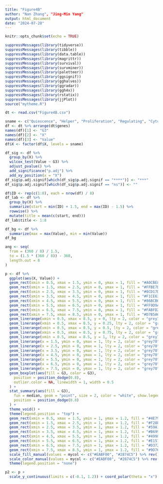---
title: "Figure4B"
author: "Nan Zhang", "Jing-Min Yang"
output: html_document
date: "2024-07-28"
---

```{r setup, include=FALSE}
knitr::opts_chunk$set(echo = TRUE)
```

```{r}
suppressMessages(library(tidyverse))
suppressMessages(library(tibble))
suppressMessages(library(data.table))
suppressMessages(library(magrittr))
suppressMessages(library(survival))
suppressMessages(library(survminer))
suppressMessages(library(paletteer))
suppressMessages(library(ggsignif))
suppressMessages(library(gghalves))
suppressMessages(library(ggradar))
suppressMessages(library(ggh4x))
suppressMessages(library(rstatix))
suppressMessages(library(jjPlot))
source("mytheme.R")

dt <- read.csv("Figure4B.csv")

sname <- c("Quiescence", "Helper", "Proliferation", "Regulating", "Cytotoxicity", "Senescence", "Progenitor_exhaustion", "Terminal_exhaustion")
df <- dt %>% arrange(dt$genes)
names(df)[1] <- "G3"
names(df)[2] <- "X"
names(df)[3] <- "Value"
df$X <- factor(df$X, levels = sname)

df_sig <- df %>%
  group_by(X) %>%
  wilcox_test(Value ~ G3) %>%
  adjust_pvalue() %>%
  add_significance("p.adj") %>%
  add_xy_position(x = "X")
df_sig$p.adj.signif[which(df_sig$p.adj.signif == "****")] <- "***"
df_sig$p.adj.signif[which(df_sig$p.adj.signif == "ns")] <- ""

df$ID <- rep(c(1:8), each = nrow(df) / 8)
df_lab <- df %>%
  group_by(X) %>%
  summarize(start = min(ID) + 1.5, end = max(ID) - 1.5) %>%
  rowwise() %>%
  mutate(title = mean(c(start, end)))
df_lab$title <- 1:8

df_bg <- df %>%
  summarize(max = max(Value), min = min(Value))
df_bg

ang <- seq(
  from = (360 / 8) / 1.5,
  to = (1.5 * (360 / 8)) - 360,
  length.out = 8
)

p <- df %>%
  ggplot(aes(X, Value)) +
  geom_rect(xmin = 0.5, xmax = 1.5, ymin = 0, ymax = 1, fill = "#A0CBE8") +
  geom_rect(xmin = 1.5, xmax = 2.5, ymin = 0, ymax = 1, fill = "#FFBE7D") +
  geom_rect(xmin = 2.5, xmax = 3.5, ymin = 0, ymax = 1, fill = "#8CD17D") +
  geom_rect(xmin = 3.5, xmax = 4.5, ymin = 0, ymax = 1, fill = "#F1CE63") +
  geom_rect(xmin = 4.5, xmax = 5.5, ymin = 0, ymax = 1, fill = "#86BCB6") +
  geom_rect(xmin = 5.5, xmax = 6.5, ymin = 0, ymax = 1, fill = "#FF9D9A") +
  geom_rect(xmin = 6.5, xmax = 7.5, ymin = 0, ymax = 1, fill = "#FABFD2") +
  geom_rect(xmin = 7.5, xmax = 8.5, ymin = 0, ymax = 1, fill = "#D7B5A6") +
  geom_linerange(xmin = 0.5, xmax = 8.5, y = 0, lty = 2, color = "grey70", linewidth = 0.6) +
  geom_linerange(xmin = 0.5, xmax = 8.5, y = 0.25, lty = 2, color = "grey70", linewidth = 0.6) +
  geom_linerange(xmin = 0.5, xmax = 8.5, y = 0.5, lty = 2, color = "grey70", linewidth = 0.6) +
  geom_linerange(xmin = 0.5, xmax = 8.5, y = 0.75, lty = 2, color = "grey70", linewidth = 0.6) +
  geom_linerange(xmin = 0.5, xmax = 8.5, y = 1, lty = 2, color = "grey70", linewidth = 0.6) +
  geom_linerange(x = 1.5, ymin = 0, ymax = 1, lty = 2, color = "grey70", linewidth = 0.6) +
  geom_linerange(x = 2.5, ymin = 0, ymax = 1, lty = 2, color = "grey70", linewidth = 0.6) +
  geom_linerange(x = 3.5, ymin = 0, ymax = 1, lty = 2, color = "grey70", linewidth = 0.6) +
  geom_linerange(x = 4.5, ymin = 0, ymax = 1, lty = 2, color = "grey70", linewidth = 0.6) +
  geom_linerange(x = 5.5, ymin = 0, ymax = 1, lty = 2, color = "grey70", linewidth = 0.6) +
  geom_linerange(x = 6.5, ymin = 0, ymax = 1, lty = 2, color = "grey70", linewidth = 0.6) +
  geom_linerange(x = 7.5, ymin = 0, ymax = 1, lty = 2, color = "grey70", linewidth = 0.6) +
  geom_boxplot(aes(fill = G3, color = G3),
    position = position_dodge(0.8),
    outlier.color = NA, linewidth = 1, width = 0.5
  ) +
  stat_summary(aes(fill = G3),
    fun = median, geom = "point", size = 2, color = "white", show.legend = F,
    position = position_dodge(0.8)
  ) +
  theme_void() +
  theme(legend.position = "top") +
  geom_rect(xmin = 0.5, xmax = 1.5, ymin = 1, ymax = 1.2, fill = "#4E79A7") +
  geom_rect(xmin = 1.5, xmax = 2.5, ymin = 1, ymax = 1.2, fill = "#F28E2B") +
  geom_rect(xmin = 2.5, xmax = 3.5, ymin = 1, ymax = 1.2, fill = "#59A14F") +
  geom_rect(xmin = 3.5, xmax = 4.5, ymin = 1, ymax = 1.2, fill = "#B6992D") +
  geom_rect(xmin = 4.5, xmax = 5.5, ymin = 1, ymax = 1.2, fill = "#499894") +
  geom_rect(xmin = 5.5, xmax = 6.5, ymin = 1, ymax = 1.2, fill = "#E15759") +
  geom_rect(xmin = 6.5, xmax = 7.5, ymin = 1, ymax = 1.2, fill = "#D37295") +
  geom_rect(xmin = 7.5, xmax = 8.5, ymin = 1, ymax = 1.2, fill = "#9D7660") +
  scale_fill_manual(values = mycol <- c("#EABF00", "#2874C5") %>% rev()) +
  scale_color_manual(values = mycol <- c("#EABF00", "#2874C5") %>% rev()) +
  theme(legend.position = "none")

p2 <- p +
  scale_y_continuous(limits = c(-0.1, 1.2)) + coord_polar(theta = "x")
```

